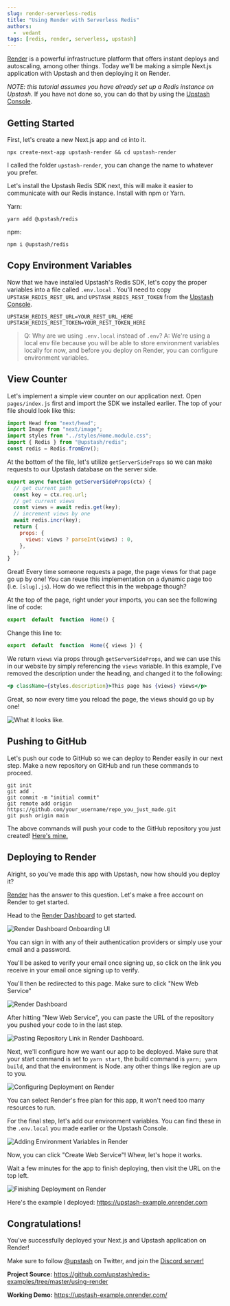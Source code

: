 ```yaml
---
slug: render-serverless-redis
title: "Using Render with Serverless Redis"
authors:
  -  vedant
tags: [redis, render, serverless, upstash]
---
```


[Render](https://render.com) is a powerful infrastructure platform that offers instant deploys and autoscaling, among other things. Today we'll be making a simple Next.js application with Upstash and then deploying it on Render.

_NOTE: this tutorial assumes you have already set up a Redis instance on Upstash._
If you have not done so, you can do that by using the [Upstash Console](https://console.upstash.com/).

## Getting Started

First, let's create a new Next.js app and `cd` into it.

```shell
npx create-next-app upstash-render && cd upstash-render
```

I called the folder `upstash-render`, you can change the name to whatever you prefer.

Let's install the Upstash Redis SDK next, this will make it easier to communicate with our Redis instance. Install with npm or Yarn.

Yarn:

```shell
yarn add @upstash/redis
```

npm:

```shell
npm i @upstash/redis
```

## Copy Environment Variables

Now that we have installed Upstash's Redis SDK, let's copy the proper variables into a file called `.env.local` . You'll need to copy `UPSTASH_REDIS_REST_URL` and `UPSTASH_REDIS_REST_TOKEN` from the [Upstash Console](https://console.upstash.com/).

```
UPSTASH_REDIS_REST_URL=YOUR_REST_URL_HERE
UPSTASH_REDIS_REST_TOKEN=YOUR_REST_TOKEN_HERE
```

> Q: Why are we using `.env.local` instead of `.env`?
> A: We're using a local env file because you will be able to store environment variables locally for now, and before you deploy on Render, you can configure environment variables.

## View Counter

Let's implement a simple view counter on our application next. Open `pages/index.js` first and import the SDK we installed earlier. The top of your file should look like this:

```jsx
import Head from "next/head";
import Image from "next/image";
import styles from "../styles/Home.module.css";
import { Redis } from "@upstash/redis";
const redis = Redis.fromEnv();
```

At the bottom of the file, let's utilize `getServerSideProps` so we can make requests to our Upstash database on the server side.

```jsx
export async function getServerSideProps(ctx) {
  // get current path
  const key = ctx.req.url;
  // get current views
  const views = await redis.get(key);
  // increment views by one
  await redis.incr(key);
  return {
    props: {
      views: views ? parseInt(views) : 0,
    },
  };
}
```

Great! Every time someone requests a page, the page views for that page go up by one! You can reuse this implementation on a dynamic page too (i.e. `[slug].js`). How do we reflect this in the webpage though?

At the top of the page, right under your imports, you can see the following line of code:

```jsx
export  default  function  Home() {
```

Change this line to:

```jsx
export  default  function  Home({ views }) {
```

We return `views` via props through `getServerSideProps`, and we can use this in our website by simply referencing the `views` variable. In this example, I've removed the description under the heading, and changed it to the following:

```jsx
<p className={styles.description}>This page has {views} views</p>
```

Great, so now every time you reload the page, the views should go up by one!

![What it looks like.](https://i.imgur.com/iB3Pzep.png)

## Pushing to GitHub

Let's push our code to GitHub so we can deploy to Render easily in our next step. Make a new repository on GitHub and run these commands to proceed.

```shell
git init
git add .
git commit -m "initial commit"
git remote add origin https://github.com/your_username/repo_you_just_made.git
git push origin main
```

The above commands will push your code to the GitHub repository you just created! [Here's mine.](https://github.com/rpxs/upstash-example)

## Deploying to Render

Alright, so you've made this app with Upstash, now how should you deploy it?

[Render](https://render.com) has the answer to this question. Let's make a free account on Render to get started.

Head to the [Render Dashboard](https://dashboard.render.com) to get started.

![Render Dashboard Onboarding UI](https://i.imgur.com/hiSe4G6.png)

You can sign in with any of their authentication providers or simply use your email and a password.

You'll be asked to verify your email once signing up, so click on the link you receive in your email once signing up to verify.

You'll then be redirected to this page. Make sure to click "New Web Service"

![Render Dashboard](https://i.imgur.com/sdhoSJa.png)

After hitting "New Web Service", you can paste the URL of the repository you pushed your code to in the last step.

![Pasting Repository Link in Render Dashboard.](https://i.imgur.com/2i7uv56.png)

Next, we'll configure how we want our app to be deployed. Make sure that your start command is set to `yarn start`, the build command is `yarn; yarn build`, and that the environment is Node. any other things like region are up to you.

![Configuring Deployment on Render](https://i.imgur.com/teNQa7n.png)

You can select Render's free plan for this app, it won't need too many resources to run.

For the final step, let's add our environment variables. You can find these in the `.env.local` you made earlier or the Upstash Console.

![Adding Environment Variables in Render](https://i.imgur.com/UWPx2MI.png)

Now, you can click "Create Web Service"! Whew, let's hope it works.

Wait a few minutes for the app to finish deploying, then visit the URL on the top left.

![Finishing Deployment on Render](https://i.imgur.com/yejCLDu.png)

Here's the example I deployed: https://upstash-example.onrender.com

## Congratulations!

You've successfully deployed your Next.js and Upstash application on Render!

Make sure to follow [@upstash](https://twitter.com/upstash) on Twitter, and join the [Discord server!](https://upstash.com/discord)

**Project Source:**
https://github.com/upstash/redis-examples/tree/master/using-render

**Working Demo:**
https://upstash-example.onrender.com/
